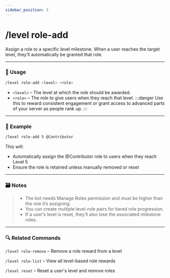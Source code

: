 ```yaml
---
sidebar_position: 3
---
```


# /level role-add

Assign a role to a specific level milestone. When a user reaches the target level, they’ll automatically be granted that role.

<hr className="md-divider-gradient" />

### 💬 Usage
```bash
/level role-add <level> <role>
```
- `<level>` – The level at which the role should be awarded.
- `<role>` – The role to give users when they reach that level.
:::danger
Use this to reward consistent engagement or grant access to advanced parts of your server as people rank up.
:::

<hr className="md-divider-gradient" />

### 📌 Example
```bash
/level role-add 5 @Contributor
```
This will:
- Automatically assign the @Contributor role to users when they reach Level 5
- Ensure the role is retained unless manually removed or reset

<hr className="md-divider-gradient" />

### 🗃️ Notes
> - The bot needs Manage Roles permission and must be higher than the role it’s assigning.
> - You can create multiple level-role pairs for tiered role progression.
> - If a user’s level is reset, they’ll also lose the associated milestone roles.

<hr className="md-divider-gradient" />

### 🔍 Related Commands
`/level role-remove` – Remove a role reward from a level

`/level role-list` – View all level-based role rewards

`/level reset` – Reset a user's level and remove roles